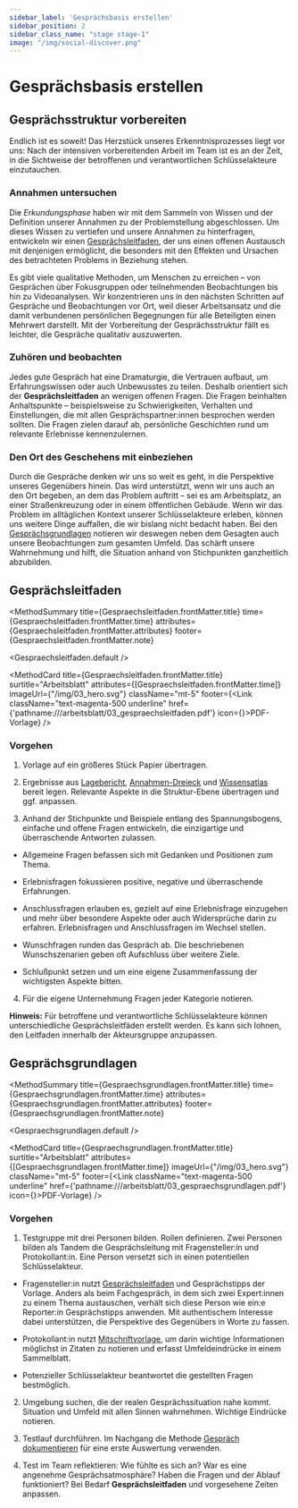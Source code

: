 ```yaml
---
sidebar_label: 'Gesprächsbasis erstellen'
sidebar_position: 2
sidebar_class_name: "stage stage-1"
image: "/img/social-discover.png"
---
```



# Gesprächsbasis erstellen

## Gesprächsstruktur vorbereiten

Endlich ist es soweit! Das Herzstück unseres Erkenntnisprozesses liegt vor uns: Nach der intensiven vorbereitenden Arbeit im Team ist es an der Zeit, in die Sichtweise der betroffenen und verantwortlichen Schlüsselakteure einzutauchen.

### Annahmen untersuchen

Die _Erkundungsphase_ haben wir mit dem Sammeln von Wissen und der Definition unserer Annahmen zu der Problemstellung abgeschlossen. Um dieses Wissen zu vertiefen und unsere Annahmen zu hinterfragen, entwickeln wir einen [Gesprächsleitfaden](#gesprächsleitfaden), der uns einen offenen Austausch mit denjenigen ermöglicht, die besonders mit den Effekten und Ursachen des betrachteten Problems in Beziehung stehen.

Es gibt viele qualitative Methoden, um Menschen zu erreichen – von Gesprächen über Fokusgruppen oder teilnehmenden Beobachtungen bis hin zu Videoanalysen. Wir konzentrieren uns in den nächsten Schritten auf Gespräche und Beobachtungen vor Ort, weil dieser Arbeitsansatz und die damit verbundenen persönlichen Begegnungen für alle Beteiligten einen Mehrwert darstellt. Mit der Vorbereitung der Gesprächsstruktur fällt es leichter, die Gespräche qualitativ auszuwerten.

### Zuhören und beobachten

Jedes gute Gespräch hat eine Dramaturgie, die Vertrauen aufbaut, um Erfahrungswissen oder auch Unbewusstes zu teilen. Deshalb orientiert sich der **Gesprächsleitfaden** an wenigen offenen Fragen. Die Fragen beinhalten Anhaltspunkte – beispielsweise zu Schwierigkeiten, Verhalten und Einstellungen, die mit allen Gesprächspartner:innen besprochen werden sollten. Die Fragen zielen darauf ab, persönliche Geschichten rund um relevante Erlebnisse kennenzulernen.

### Den Ort des Geschehens mit einbeziehen

Durch die Gespräche denken wir uns so weit es geht, in die Perspektive unseres Gegenübers hinein. Das wird unterstützt, wenn wir uns auch an den Ort begeben, an dem das Problem auftritt – sei es am Arbeitsplatz, an einer Straßenkreuzung oder in einem öffentlichen Gebäude. Wenn wir das Problem im alltäglichen Kontext unserer Schlüsselakteure erleben, können uns weitere Dinge auffallen, die wir bislang nicht bedacht haben. Bei den [Gesprächsgrundlagen](#gesprächsgrundlagen) notieren wir deswegen neben dem Gesagten auch unsere Beobachtungen zum gesamten Umfeld. Das schärft unsere Wahrnehmung und hilft, die Situation anhand von Stichpunkten ganzheitlich abzubilden.

## Gesprächsleitfaden

<MethodSummary
  title={Gespraechsleitfaden.frontMatter.title}
  time={Gespraechsleitfaden.frontMatter.time}
  attributes={Gespraechsleitfaden.frontMatter.attributes}
  footer={Gespraechsleitfaden.frontMatter.note}
>
  <Gespraechsleitfaden.default />
</MethodSummary>

<MethodCard
  title={Gespraechsleitfaden.frontMatter.title}
  surtitle="Arbeitsblatt"
  attributes={[Gespraechsleitfaden.frontMatter.time]}
  imageUrl={"/img/03_hero.svg"}
  className="mt-5"
  footer={<Link className="text-magenta-500 underline" href={'pathname:///arbeitsblatt/03_gespraechsleitfaden.pdf'} icon={<EditIcon className="w-3 h-3 text-inherit" />}>PDF-Vorlage</Link>}
/>

### Vorgehen

1. Vorlage auf ein größeres Stück Papier übertragen.

2. Ergebnisse aus [Lagebericht](/buch/erkunden/untersuchungsfokus-setzen#lagebericht), [Annahmen-Dreieck](/buch/erkunden/annahmen-hinterfragen#annahmen-dreieck) und [Wissensatlas](/buch/erkunden/blinde-flecken-aufdecken#wissensatlas) bereit legen. Relevante Aspekte in die Struktur-Ebene übertragen und ggf. anpassen.

3. Anhand der Stichpunkte und Beispiele entlang des Spannungsbogens, einfache und offene Fragen entwickeln, die einzigartige und überraschende Antworten zulassen.

- Allgemeine Fragen befassen sich mit Gedanken und Positionen zum Thema.

- Erlebnisfragen fokussieren positive, negative und überraschende Erfahrungen.

- Anschlussfragen erlauben es, gezielt auf eine Erlebnisfrage einzugehen und mehr über besondere Aspekte oder auch Widersprüche darin zu erfahren. Erlebnisfragen und Anschlussfragen im Wechsel stellen.

- Wunschfragen runden das Gespräch ab. Die beschriebenen Wunschszenarien geben oft Aufschluss über weitere Ziele.

- Schlußpunkt setzen und um eine eigene Zusammenfassung der wichtigsten Aspekte bitten.

4. Für die eigene Unternehmung Fragen jeder Kategorie notieren.

<Hint>
  <b>Hinweis:</b> Für betroffene und verantwortliche Schlüsselakteure können unterschiedliche Gesprächsleitfäden erstellt werden. Es kann sich lohnen, den Leitfaden innerhalb der Akteursgruppe anzupassen.
</Hint>

## Gesprächsgrundlagen

<MethodSummary
  title={Gespraechsgrundlagen.frontMatter.title}
  time={Gespraechsgrundlagen.frontMatter.time}
  attributes={Gespraechsgrundlagen.frontMatter.attributes}
  footer={Gespraechsgrundlagen.frontMatter.note}
>
  <Gespraechsgrundlagen.default />
</MethodSummary>

<MethodCard
  title={Gespraechsgrundlagen.frontMatter.title}
  surtitle="Arbeitsblatt"
  attributes={[Gespraechsgrundlagen.frontMatter.time]}
  imageUrl={"/img/03_hero.svg"}
  className="mt-5"
  footer={<Link className="text-magenta-500 underline" href={'pathname:///arbeitsblatt/03_gespraechsgrundlagen.pdf'} icon={<EditIcon className="w-3 h-3 text-inherit" />}>PDF-Vorlage</Link>}
/>

### Vorgehen

1. Testgruppe mit drei Personen bilden. Rollen definieren. Zwei Personen bilden als Tandem die Gesprächsleitung mit Fragensteller:in und Protokollant:in. Eine Person versetzt sich in einen potentiellen Schlüsselakteur.

- Fragensteller:in nutzt [Gesprächsleitfaden](#gesprächsleitfaden) und Gesprächstipps der Vorlage. Anders als beim Fachgespräch, in dem sich zwei Expert:innen zu einem Thema austauschen, verhält sich diese Person wie ein:e Reporter:in Gesprächstipps anwenden. Mit authentischem Interesse dabei unterstützen, die Perspektive des Gegenübers in Worte zu fassen.

- Protokollant:in nutzt [Mitschriftvorlage](#gesprächsgrundlagen), um darin wichtige Informationen möglichst in Zitaten zu notieren und erfasst Umfeldeindrücke in einem Sammelblatt.

- Potenzieller Schlüsselakteur beantwortet die gestellten Fragen bestmöglich.

2. Umgebung suchen, die der realen Gesprächssituation nahe kommt. Situation und Umfeld mit allen Sinnen wahrnehmen. Wichtige Eindrücke notieren.

3. Testlauf durchführen. Im Nachgang die Methode [Gespräch dokumentieren](/buch/erkennen/rausgehen-menschen-treffen#gespräch-dokumentieren) für eine erste Auswertung verwenden.

4. Test im Team reflektieren: Wie fühlte es sich an? War es eine angenehme Gesprächsatmosphäre? Haben die Fragen und der Ablauf funktioniert? Bei Bedarf **Gesprächsleitfaden** und vorgesehene Zeiten anpassen.